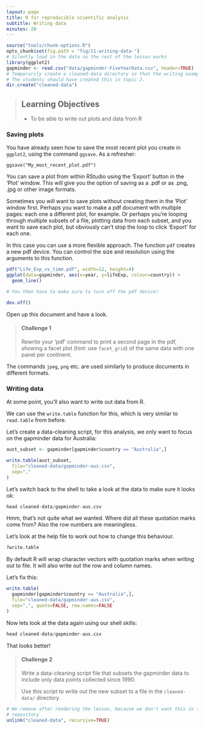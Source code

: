 ```yaml
---
layout: page
title: R for reproducible scientific analysis
subtitle: Writing data
minutes: 20
---
```


```r
source("tools/chunk-options.R")
opts_chunk$set(fig.path = "fig/11-writing-data-")
# Silently load in the data so the rest of the lesson works
library(ggplot2)
gapminder <- read.csv("data/gapminder-FiveYearData.csv", header=TRUE)
# Temporarily create a cleaned-data directory so that the writing examples work
# The students should have created this in topic 2. 
dir.create("cleaned-data")
```

> ## Learning Objectives {.objectives}
>
> * To be able to write out plots and data from R
>

### Saving plots

You have already seen how to save the most recent plot you create in `ggplot2`,
using the command `ggsave`. As a refresher:

```rm
ggsave("My_most_recent_plot.pdf")
```

You can save a plot from within RStudio using the 'Export' button 
in the 'Plot' window. This will give you the option of saving as a 
.pdf or as .png, .jpg or other image formats. 

Sometimes you will want to save plots without creating them in the
'Plot' window first. Perhaps you want to make a pdf document with
multiple pages: each one a different plot, for example. Or perhaps 
you're looping through multiple subsets of a file, plotting data from 
each subset, and you want to save each plot, but obviously can't stop 
the loop to click 'Export' for each one. 

In this case you can use a more flexible approach. The function
`pdf` creates a new pdf device. You can control the size and resolution
using the arguments to this function.

```r
pdf("Life_Exp_vs_time.pdf", width=12, height=4)
ggplot(data=gapminder, aes(x=year, y=lifeExp, colour=country)) +
  geom_line()

# You then have to make sure to turn off the pdf device!

dev.off()
```

Open up this document and have a look. 

> #### Challenge 1 {.challenge}
>
> Rewrite your 'pdf' command to print a second
> page in the pdf, showing a facet plot (hint: use `facet_grid`)
> of the same data with one panel per continent.
>


The commands `jpeg`, `png` etc. are used similarly to produce
documents in different formats. 

### Writing data

At some point, you'll also want to write out data from R.

We can use the `write.table` function for this, which is
very similar to `read.table` from before.

Let's create a data-cleaning script, for this analysis, we
only want to focus on the gapminder data for Australia:

```r
aust_subset <- gapminder[gapminder$country == "Australia",]

write.table(aust_subset,
  file="cleaned-data/gapminder-aus.csv",
  sep=","
)
```

Let's switch back to the shell to take a look at the data to make sure it looks
ok:

```r
head cleaned-data/gapminder-aus.csv
```

Hmm, that's not quite what we wanted. Where did all these
quotation marks come from? Also the row numbers are 
meaningless.

Let's look at the help file to work out how to change this
behaviour.

```r
?write.table
```

By default R will wrap character vectors with quotation marks
when writing out to file. It will also write out the row and
column names.

Let's fix this:

```r
write.table(
  gapminder[gapminder$country == "Australia",],
  file="cleaned-data/gapminder-aus.csv",
  sep=",", quote=FALSE, row.names=FALSE
)
```

Now lets look at the data again using our shell skills:

```r
head cleaned-data/gapminder-aus.csv
```

That looks better!

> #### Challenge 2 {.challenge}
>
> Write a data-cleaning script file that subsets the gapminder
> data to include only data points collected since 1990.
> 
> Use this script to write out the new subset to a file
> in the `cleaned-data/` directory. 
> 

```r
# We remove after rendering the lesson, because we don't want this in the lesson
# repository
unlink("cleaned-data", recursive=TRUE)
```
